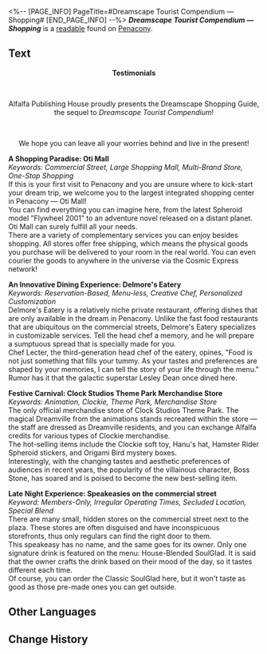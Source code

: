 <%-- [PAGE_INFO]
PageTitle=#Dreamscape Tourist Compendium — Shopping#
[END_PAGE_INFO] --%>
{{Readable Infobox
|id           = 311
|partIds      = 190571
|title        = ''Dreamscape Tourist Compendium &mdash; Shopping''
|image        = Item Penacony Readable 1.png
|world        = Penacony
|parts        = 1
|author       = <!--to be added-->
|description  = One of the Tourist Compendium's sequels that specifically introduces Penacony's landmark shop districts in its various areas.
|part1        = ''Dreamscape Tourist Compendium &mdash; Shopping''
|source1      = {{cx|Source missing}}
|characters   = 
|factions     = 
}}
'''''Dreamscape Tourist Compendium &mdash; Shopping''''' is a [[readable]] found on [[Penacony]].
<!--
==Location==
{{Map Embed|<map name>|<marker id>}}
-->
==Text==
<div align="center">'''Testimonials'''</div><br /><div align="center">Alfalfa Publishing House proudly presents the Dreamscape Shopping Guide, the sequel to ''Dreamscape Tourist Compendium''!</div><br /><div align="center">We hope you can leave all your worries behind and live in the present!</div>

'''A Shopping Paradise: Oti Mall'''<br />''Keywords: Commercial Street, Large Shopping Mall, Multi-Brand Store, One-Stop Shopping''<br />If this is your first visit to Penacony and you are unsure where to kick-start your dream trip, we welcome you to the largest integrated shopping center in Penacony &mdash; Oti Mall!<br />You can find everything you can imagine here, from the latest Spheroid model "Flywheel 2001" to an adventure novel released on a distant planet. Oti Mall can surely fulfill all your needs.<br />There are a variety of complementary services you can enjoy besides shopping. All stores offer free shipping, which means the physical goods you purchase will be delivered to your room in the real world. You can even courier the goods to anywhere in the universe via the Cosmic Express network!

'''An Innovative Dining Experience: Delmore's Eatery'''<br />''Keywords: Reservation-Based, Menu-less, Creative Chef, Personalized Customization''<br />Delmore's Eatery is a relatively niche private restaurant, offering dishes that are only available in the dream in Penacony. Unlike the fast food restaurants that are ubiquitous on the commercial streets, Delmore's Eatery specializes in customizable services. Tell the head chef a memory, and he will prepare a sumptuous spread that is specially made for you.<br />Chef Lecter, the third-generation head chef of the eatery, opines, "Food is not just something that fills your tummy. As your tastes and preferences are shaped by your memories, I can tell the story of your life through the menu."<br />Rumor has it that the galactic superstar Lesley Dean once dined here.

'''Festive Carnival: Clock Studios Theme Park Merchandise Store'''<br />''Keywords: Animation, Clockie, Theme Park, Merchandise Store''<br />The only official merchandise store of Clock Studios Theme Park. The magical Dreamville from the animations stands recreated within the store &mdash; the staff are dressed as Dreamville residents, and you can exchange Alfalfa credits for various types of Clockie merchandise.<br />The hot-selling items include the Clockie soft toy, Hanu's hat, Hamster Rider Spheroid stickers, and Origami Bird mystery boxes.<br />Interestingly, with the changing tastes and aesthetic preferences of audiences in recent years, the popularity of the villainous character, Boss Stone, has soared and is poised to become the new best-selling item.

'''Late Night Experience: Speakeasies on the commercial street'''<br />''Keyword: Members-Only, Irregular Operating Times, Secluded Location, Special Blend''<br />There are many small, hidden stores on the commercial street next to the plaza. These stores are often disguised and have inconspicuous storefronts, thus only regulars can find the right door to them.<br />This speakeasy has no name, and the same goes for its owner. Only one signature drink is featured on the menu: House-Blended SoulGlad. It is said that the owner crafts the drink based on their mood of the day, so it tastes different each time.<br />Of course, you can order the Classic SoulGlad here, but it won't taste as good as those pre-made ones you can get outside.

<!--
==Trivia==
* 
-->
==Other Languages==
{{Other Languages
|en   = ''Dreamscape Tourist Compendium &mdash; Shopping''
|zhs  = 《梦境旅游指南-购物篇》
|zht  = 《夢境旅遊指南-購物篇》
|ja   = 『夢境旅行ガイド-ショッピング編』
|ko   = ≪꿈세계 여행 가이드-쇼핑편≫
|es   = «Compendio turístico del paisaje onírico: Compras»
|fr   = ''Guide touristique du Pays des rêves : Shopping''
|ru   = «Туристический справочник Мира грёз: Шопинг»
|th   = "คู่มือท่องเที่ยวแดนฝัน - การซื้อสินค้า"
|vi   = "Hướng Dẫn Du Lịch Cõi Mộng-Mua Sắm"
|de   = „Handbücher für Touristen der Traumlandschaft – Einkaufen“
|id   = "Panduan Wisata Dunia Mimpi - Belanja"
|pt   = "Compêndio Turístico do Mundonírico – Compras"
}}

==Change History==
{{Change History|2.0}}